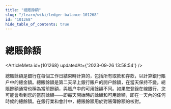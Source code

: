 ```yaml
---
title: "總賬餘額"
slug: "/learn/wiki/ledger-balance-101268"
id: "101268"
hide_table_of_contents: true
---
```



# 總賬餘額

<ArticleMeta id={101268} updatedAt={'2023-09-26 13:58:54'} />
<div className='border-solid border-b border-t-0 my-4 border-[var(--ifm-color-gray-300)]' />

總賬餘額是銀行在每個工作日結束時計算的，包括所有取款和存款，以計算銀行賬户中的總金額。總賬餘額是第二天早上銀行賬户的開户餘額，在當天保持不變。總賬餘額通常也稱為當前餘額，與賬户中的可用餘額不同。如果您登錄在線銀行，您可能會看到您的當前餘額——即每天開始時的餘額和可用餘額，即在一天內的任何時候的總餘額。在銀行業和會計中，總賬餘額用於對賬簿餘額的核對。
